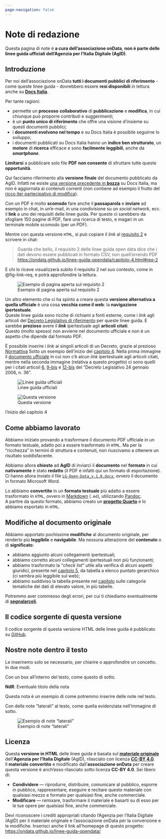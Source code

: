 ```yaml
---
page-navigation: false
---
```


# Note di redazione {.unnumbered}

Questa pagina di note è **a cura dell'associazione onData**, **non è parte delle linee guida ufficiali dell'Agenzia per l'Italia Digitale (AgID)**.

## Introduzione {.unnumbered}

Per noi dell'associazione onData **tutti i documenti pubblici di riferimento** - come queste linee guida - dovrebbero essere **resi disponibili** in lettura anche su [**Docs Italia**](https://docs.italia.it/).

Per tante ragioni:

- permette un **processo** **collaborativo** di **pubblicazione** e **modifica**, in cui chiunque può proporre contributi e suggerimenti;
- è un **punto unico di riferimento** che offre una visione d'insieme su questi documenti pubblici;
- i **documenti evolvono nel tempo** e su Docs Italia è possibile seguirne lo sviluppo;
- i documenti pubblicati su Docs Italia hanno un **indice ben strutturato**, un **motore** di **ricerca** efficace e sono **facilmente** **leggibili**, anche da **_smartphone_**.

**Limitarsi** a pubblicare solo file **PDF** **non consente** di sfruttare tutte queste **opportunità**.

::: {.callout-important}
Qui facciamo riferimento alla **versione finale** del documento pubblicato da AgID. Infatti ne esiste [una versione precedente in **bozza**](https://docs.italia.it/AgID/documenti-in-consultazione/lg-opendata-docs/it/bozza/index.html) su Docs Italia, ma non è aggiornata ai contenuti correnti (non contiene ad esempio il frutto del [ricco iter partecipativo di modifica](https://www.dati.gov.it/LG_OpenData)).
:::

Con un PDF è molto **scomodo** fare anche il **passaparola** e **inviare** ad esempio in chat, in un'e-mail, in una condivisione su un *social network*, ecc. il **link** a uno dei requisiti delle linee guida. Per queste ci sarebbero da sfogliare 150 pagine di PDF, fare una ricerca di testo, e magari in un terminale mobile scomodo (per un PDF).

Mentre con questa versione `HTML`, si può copiare il *link* al [requisito 2](capitolo-4.qmd#req-2){.testo-rosso} e scrivere in chat:

> Guarda che bello, il requisito 2 delle linee guida open data dice che i dati devono essere pubblicati in formato CSV, non quell'orrendo PDF <https://ondata.github.io/linee-guida-opendata/capitolo-4.html#req-2>

E chi lo riceve visualizzerà subito il requisito 2 nel suo contesto, come in @fig-link-req, e potrà approfondire la lettura.


:::{.column-page-inset-right}
![Esempio di pagina aperta sul requisito 2](./immagini/link_requisito.png){#fig-link-req fig-alt="Esempio di pagina aperta sul requisito 2" align="center" .lightbox}
:::

Un altro elemento che ci ha spinto a creare questa **versione alternativa a quella ufficiale** è una cosa **vecchia come il web**: la **navigazione ipertestuale**.<br>
Queste linee guida sono ricche di richiami a fonti esterne, come i *link* agli articoli del [Decreto Legislativo di riferimento](https://www.normattiva.it/uri-res/N2Ls?urn:nir:stato:decreto.legislativo:2006-01-24;36) per queste linee guida. E sarebbe **prezioso** avere il **_link_** ipertestuale agli **articoli citati**.<br>
Questo (molto spesso) non avviene nel documento ufficiale e non è un aspetto che dipende dal formato PDF.<br>

[È possibile inserire i *link* ai singoli articoli di un Decreto, grazie al prezioso [Normattiva](https://www.normattiva.it/staticPage/faq#19)]{.aside}
Sotto un esempio dell'inizio del [capitolo 4](capitolo-4.qmd). Nella prima immagine il [documento ufficiale](https://www.agid.gov.it/sites/agid/files/2024-05/lg-open-data_v.1.0_1.pdf) in cui non c'è alcun *link* ipertestuale agli articoli citati, mentre nella seconda immagine (relativa a questo progetto) ci sono quelli per i citati articoli [6](https://www.normattiva.it/uri-res/N2Ls?urn:nir:stato:decreto.legislativo:2006-01-24;36~art6), [9-bis](https://www.normattiva.it/uri-res/N2Ls?urn:nir:stato:decreto.legislativo:2006-01-24;36~art9bis) e [12-bis](https://www.normattiva.it/uri-res/N2Ls?urn:nir:stato:decreto.legislativo:2006-01-24;36~art12bis) del "Decreto Legislativo 24 gennaio 2006, n. 36".





:::{.column-page-inset-right}
::: {#fig-ipertesto layout-ncol=2}

![Linee guida ufficiali](immagini/doc_hyperlink.png){#fig-doc_hyperlink .lightbox group="cap4"}

![Questa versione](immagini/ondata_hyperlink.png){#fig-ondata_hyperlink .lightbox group="cap4"}

l'inizio del capitolo 4
:::
:::

## Come abbiamo lavorato {.unnumbered}

Abbiamo iniziato provando a trasformare il documento PDF ufficiale in un formato testuale, adatto poi a essere trasformato in `HTML`. Ma per la "ricchezza" in termini di struttura e contenuti, non riuscivamo a ottenere un risultato soddisfacente.

Abbiamo allora **chiesto** ad **AgID** di inviarci il **documento** nel **formato** in cui **nativamente** è stato **redatto** (il PDF è infatti qui un formato di esportazione).<br>Ci hanno allora inviato il file [`LG-Open-Data_v.1.0.docx`](rawdata/LG-Open-Data_v.1.0.docx), ovvero il documento in formato Microsoft Word.

Lo abbiamo **convertito** in un **formato testuale** più adatto a essere trasformato in `HTML`, ovvero in [Markdown](https://omni.wikiwand.com/en/articles/Markdown) (`.md`), utilizzando [Pandoc](https://pandoc.org/).<br>
A partire da questo formato, abbiamo creato un [**progetto Quarto**](https://quarto.org/) e lo abbiamo esportato in `HTML`.

## Modifiche al documento originale {.unnumbered}

Abbiamo apportato pochissime **modifiche** al documento originale, per renderlo più **leggibile** e **navigabile**. Ma nessuna alterazione del **contenuto** o di **significato**:

- abbiamo aggiunto alcuni collegamenti ipertestuali;
- abbiamo corretto alcuni collegamenti ipertestuali non più funzionanti;
- abbiamo trasformato la "*check list*" utile alla verifica di alcuni aspetti giuridici, presente nel [capitolo 5](capitolo-5.qmd#sec-individuazione-e-selezione), da tabella a elenco puntato gerarchico (ci sembra più leggibile sul web);
- abbiamo suddiviso la tabella presente nel [capitolo](capitolo-4.qmd#sec-categorie-tematiche) sulle categorie tematiche dei dati di elevato valore, in più tabelle.

Potremmo aver commesso degli errori, per cui ti chiediamo eventualmente di [**segnalarceli**](https://github.com/ondata/linee-guida-opendata/issues?q=sort%3Aupdated-desc+is%3Aissue+is%3Aopen).

## Il codice sorgente di questa versione {.unnumbered}

Il codice sorgente di questa versione HTML delle linee guida è pubblicato su [GitHub](https://github.com/ondata/linee-guida-opendata).

## Nostre note dentro il testo {.unnumbered}

Le inseriremo solo se necessario, per chiarire o approfondire un concetto. In due modi.

Con un box all'interno del testo, come questo di sotto.

:::{.ndr}

::::{.ndr-header}
:::::{.ndr-icon}
:::::
**NdR**: Eventuale titolo della nota
::::

::::{.ndr-body}
Questa nota è un esempio di come potremmo inserire delle note nel testo.
::::

:::

Con delle note "laterali" al testo, come quella evidenziata nell'immagine di sotto.

![Esempio di note "laterali"](immagini/note_aside.png){#fig-note_aside .lightbox}

## Licenza {.unnumbered}

Questa **versione in HTML** delle linee guida è basata sul [**materiale originale**](https://www.agid.gov.it/sites/agid/files/2024-05/lg-open-data_v.1.0_1.pdf) dell'**Agenzia per l'Italia Digitale** (AgID), rilasciato con licenza [**CC-BY 4.0**](https://creativecommons.org/licenses/by/4.0/deed.it).<br>
Il **materiale convertito** e modificato dall'**associazione onData** per creare questa versione è anch'esso rilasciato sotto licenza **CC-BY 4.0**. Sei libero di:

- **Condividere** — riprodurre, distribuire, comunicare al pubblico, esporre in pubblico, rappresentare, eseguire e recitare questo materiale con qualsiasi mezzo e formato per qualsiasi fine, anche commerciale.
- **Modificare** — remixare, trasformare il materiale e basarti su di esso per le tue opere per qualsiasi fine, anche commerciale.

Devi riconoscere i crediti appropriati citando l'Agenzia per l'Italia Digitale (AgID) per il materiale originale e l'associazione onData per la conversione e le modifiche. Inserisci anche il link all'homepage di questo progetto:<br>
<https://ondata.github.io/linee-guida-opendata/>

